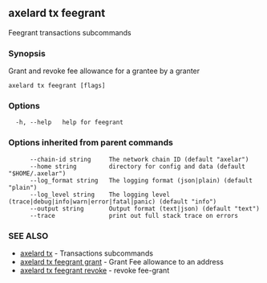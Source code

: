 ## axelard tx feegrant

Feegrant transactions subcommands

### Synopsis

Grant and revoke fee allowance for a grantee by a granter

```
axelard tx feegrant [flags]
```

### Options

```
  -h, --help   help for feegrant
```

### Options inherited from parent commands

```
      --chain-id string     The network chain ID (default "axelar")
      --home string         directory for config and data (default "$HOME/.axelar")
      --log_format string   The logging format (json|plain) (default "plain")
      --log_level string    The logging level (trace|debug|info|warn|error|fatal|panic) (default "info")
      --output string       Output format (text|json) (default "text")
      --trace               print out full stack trace on errors
```

### SEE ALSO

- [axelard tx](/cli-docs/v0_31_3/axelard_tx) - Transactions subcommands
- [axelard tx feegrant grant](/cli-docs/v0_31_3/axelard_tx_feegrant_grant) - Grant Fee allowance to an address
- [axelard tx feegrant revoke](/cli-docs/v0_31_3/axelard_tx_feegrant_revoke) - revoke fee-grant
